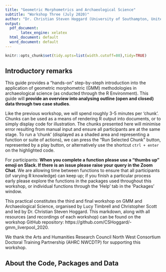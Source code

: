 ```yaml
---
title: "Geometric Morphometrics and Archaeological Science"
subtitle: "Workshop Three (July 2020)"
author: "Dr. Christian Steven Hoggard (University of Southampton, United Kingdom)"
output:
  pdf_document:
       latex_engine: xelatex 
  html_document: default
  word_document: default
---
```


```r
knitr::opts_chunk$set(tidy.opts=list(width.cutoff=80),tidy=TRUE)
```

## **Introductory remarks**

This guide provides a "hands-on" step-by-steph introduction into the application of geometric morphometric (GMM) methodologies in archaeological science (as cnducted through the R Environment). This guide will **provide an overview into analysing outline (open and closed) data through two case studies**.

Like the previous workshop, we will spend roughly 3-5 minutes per 'chunk'. Chunks can be used as a means of rendering R output into documents, or to simply display code for illustration. The chunks presented here will minimise error resulting from manual input and ensure all participants are at the same stage. To run a 'chunk' (displayed as a shaded area and representing a function or suite of actions), we can press the "Run Selected Chunk" button, represented by a play button, or alternatively use the shortcut `ctrl + enter` on the highlighted code.  

For participants: **When you complete a function please use a "thumbs up" emoji on Slack. If there is an issue please raise your query in the Zoom Chat**. We are allowing time between functions to ensure that all participants (of varying R knowledge) can keep up; if you finish a particular process early please explore the functions in the packages used throughout this workshop, or individual functions through the 'Help' tab in the 'Packages' window.

This practical constitutes the third and final workshop on GMM and Archaeological Science, organised by Lucy Timbrell and Christopher Scott and led by Dr. Christian Steven Hoggard. This markdown, along with all resources (and recordings of each workshop) can be found on the workshop GitHub repository: https://github.com/CSHoggard/-gmm_liverpool_2020.

We thank the Arts and Humanities Research Council North West Consortium Doctoral Training Partnership (AHRC NWCDTP) for supporting this workshop.

## **About the Code, Packages and Data**
